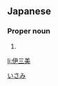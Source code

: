 ==Japanese==
{{ja-kanjitab|い|さ|み|yomi=on}}

===Proper noun===
{{ja-pos|proper|いさみ}}

# {{given name|male|lang=ja}}

[[Category:Japanese male given names|いさみ]]

[[li:伊三美]]